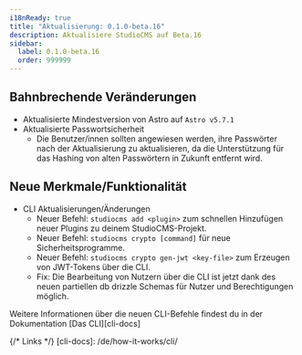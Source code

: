 ```yaml
---
i18nReady: true
title: "Aktualisierung: 0.1.0-beta.16"
description: Aktualisiere StudioCMS auf Beta.16
sidebar:
  label: 0.1.0-beta.16
  order: 999999
---
```



<QuickUpdate />

## Bahnbrechende Veränderungen

- Aktualisierte Mindestversion von Astro auf `Astro v5.7.1`
- Aktualisierte Passwortsicherheit
   - Die Benutzer/innen sollten angewiesen werden, ihre Passwörter nach der Aktualisierung zu aktualisieren, da die Unterstützung für das Hashing von alten Passwörtern in Zukunft entfernt wird.

## Neue Merkmale/Funktionalität

- CLI Aktualisierungen/Änderungen
   - Neuer Befehl: `studiocms add <plugin>` zum schnellen Hinzufügen neuer Plugins zu deinem StudioCMS-Projekt.
   - Neuer Befehl: `studiocms crypto [command]` für neue Sicherheitsprogramme.
   - Neuer Befehl: `studiocms crypto gen-jwt <key-file>` zum Erzeugen von JWT-Tokens über die CLI.
   - Fix: Die Bearbeitung von Nutzern über die CLI ist jetzt dank des neuen partiellen db drizzle Schemas für Nutzer und Berechtigungen möglich.

<ReadMore>Weitere Informationen über die neuen CLI-Befehle findest du in der Dokumentation [Das CLI][cli-docs]</ReadMore>

{/* Links */}
[cli-docs]: /de/how-it-works/cli/
